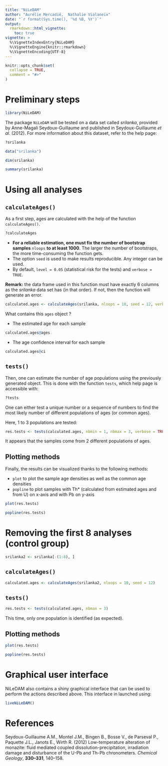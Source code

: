 ```yaml
---
title: "NiLeDAM"
author: "Aurélie Mercadié,  Nathalie Vialaneix"
date: "`r format(Sys.time(), '%d %B, %Y')`"
output: 
  rmarkdown::html_vignette:
    toc: true
vignette: >
  %\VignetteIndexEntry{NiLeDAM}
  %\VignetteEngine{knitr::rmarkdown}
  %\VignetteEncoding{UTF-8}
---
```


```r
knitr::opts_chunk$set(
  collapse = TRUE,
  comment = "#>"
)
```

# Preliminary steps

```r
library(NiLeDAM)
```

The package `NiLeDAM` will be tested on a data set called *srilanka*, provided by Anne-Magali Seydoux-Guillaume and published in Seydoux-Guillaume *et al.* (2012). For more information about this dataset, refer to the help page:

```r
?srilanka
```

```r
data("srilanka")
```

```r
dim(srilanka)
```

```r
summary(srilanka)
```

# Using all analyses

## `calculateAges()`

As a first step, ages are calculated with the help of the function `calculateAges()`. 

```r
?calculateAges
```

* **For a reliable estimation, one must fix the number of bootstrap samples** `nloops` **to at least 1000**. The larger the number of bootstraps, the more time-consuming the function gets.
* The option `seed` is used to make results reproducible. Any integer can be used.
* By default, `level = 0.05` (statistical risk for the tests) and `verbose = TRUE`.

**Remark:** the data frame used in this function must have exactly 6 columns as the *srilanka* data set has (in that order). If not, then the function will generate an error.  

```r
calculated.ages <- calculateAges(srilanka, nloops = 10, seed = 12, verbose = TRUE)
```

What contains this `ages` object ?

* The estimated age for each sample
```r
calculated.ages@ages
```

* The age confidence interval for each sample

```r
calculated.ages@ci
```

## `tests()`

Then, one can estimate the number of age populations using the previously generated object. This is done with the function `tests`, which help page is accessible with:

```r
?tests
```

One can either test a unique number or a sequence of numbers to find the most likely number of different populations of ages (or common ages). 

Here, 1 to 3 populations are tested:

```r
res.tests <- tests(calculated.ages, nbmin = 1, nbmax = 3, verbose = TRUE)
```

It appears that the samples come from 2 different populations of ages.


## Plotting methods

Finally, the results can be visualized thanks to the following methods:

* `plot` to plot the sample age densities as well as the common age densities
* `popline` to plot samples with Th* (calculated from estimated ages and from U) on x-axis and with Pb on y-axis

```r
plot(res.tests)
```

```r
popline(res.tests)
```

# Removing the first 8 analyses (control group)

```r
srilanka2 <- srilanka[-(1:8), ]
```

## `calculateAges()`

```r
calculated.ages <- calculateAges(srilanka2, nloops = 10, seed = 12)
```

## `tests()`

```r
res.tests <- tests(calculated.ages, nbmax = 3)
```

This time, only one population is identified (as expected).

## Plotting methods

```r
plot(res.tests)
```

```r
popline(res.tests)
```


# Graphical user interface

NiLeDAM also contains a shiny graphical interface that can be used to perform
the actions described above. This interface in launched using:
```r
liveNiLeDAM()
```


# References

Seydoux-Guillaume A.M., Montel J.M., Bingen B., Bosse V., de Parseval P., Paquette J.L., Janots E., Wirth R. (2012) Low-temperature alteration of monazite: fluid mediated coupled dissolution-precipitation, irradiation damage and disturbance of the U-Pb and Th-Pb chronometers. *Chemical Geology*, **330–331**, 140–158.